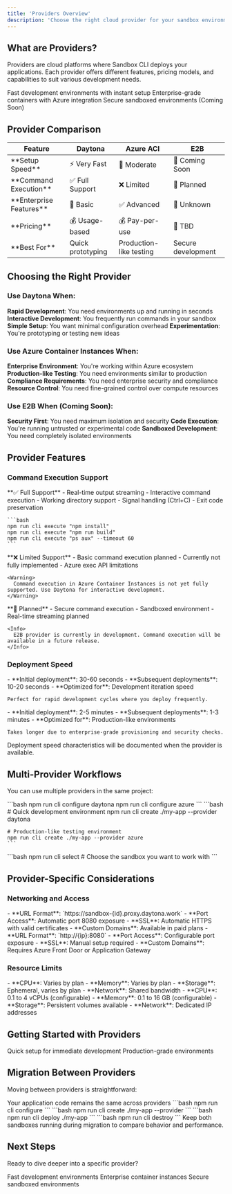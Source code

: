 ```yaml
---
title: 'Providers Overview'
description: 'Choose the right cloud provider for your sandbox environments'
---
```


## What are Providers?

Providers are cloud platforms where Sandbox CLI deploys your applications. Each provider offers different features, pricing models, and capabilities to suit various development needs.

<CardGroup cols={3}>
  <Card
    title="Daytona"
    icon="rocket"
    href="/providers/daytona"
  >
    Fast development environments with instant setup
  </Card>
  <Card
    title="Azure Container Instances"
    icon="microsoft"
    href="/providers/azure-aci"
  >
    Enterprise-grade containers with Azure integration
  </Card>
  <Card
    title="E2B"
    icon="code"
    href="/providers/e2b"
  >
    Secure sandboxed environments (Coming Soon)
  </Card>
</CardGroup>

## Provider Comparison

<table>
  <thead>
    <tr>
      <th>Feature</th>
      <th>Daytona</th>
      <th>Azure ACI</th>
      <th>E2B</th>
    </tr>
  </thead>
  <tbody>
    <tr>
      <td>**Setup Speed**</td>
      <td>⚡ Very Fast</td>
      <td>🔄 Moderate</td>
      <td>🚧 Coming Soon</td>
    </tr>
    <tr>
      <td>**Command Execution**</td>
      <td>✅ Full Support</td>
      <td>❌ Limited</td>
      <td>🚧 Planned</td>
    </tr>
    <tr>
      <td>**Enterprise Features**</td>
      <td>🔄 Basic</td>
      <td>✅ Advanced</td>
      <td>🚧 Unknown</td>
    </tr>
    <tr>
      <td>**Pricing**</td>
      <td>💰 Usage-based</td>
      <td>💰 Pay-per-use</td>
      <td>🚧 TBD</td>
    </tr>
    <tr>
      <td>**Best For**</td>
      <td>Quick prototyping</td>
      <td>Production-like testing</td>
      <td>Secure development</td>
    </tr>
  </tbody>
</table>

## Choosing the Right Provider

### Use Daytona When:

<Check>**Rapid Development**: You need environments up and running in seconds</Check>
<Check>**Interactive Development**: You frequently run commands in your sandbox</Check>
<Check>**Simple Setup**: You want minimal configuration overhead</Check>
<Check>**Experimentation**: You're prototyping or testing new ideas</Check>

### Use Azure Container Instances When:

<Check>**Enterprise Environment**: You're working within Azure ecosystem</Check>
<Check>**Production-like Testing**: You need environments similar to production</Check>
<Check>**Compliance Requirements**: You need enterprise security and compliance</Check>
<Check>**Resource Control**: You need fine-grained control over compute resources</Check>

### Use E2B When (Coming Soon):

<Check>**Security First**: You need maximum isolation and security</Check>
<Check>**Code Execution**: You're running untrusted or experimental code</Check>
<Check>**Sandboxed Development**: You need completely isolated environments</Check>

## Provider Features

### Command Execution Support

<Tabs>
  <Tab title="Daytona">
    **✅ Full Support**
    - Real-time output streaming
    - Interactive command execution
    - Working directory support
    - Signal handling (Ctrl+C)
    - Exit code preservation
    
    ```bash
    npm run cli execute "npm install"
    npm run cli execute "npm run build"
    npm run cli execute "ps aux" --timeout 60
    ```
  </Tab>
  
  <Tab title="Azure ACI">
    **❌ Limited Support**
    - Basic command execution planned
    - Currently not fully implemented
    - Azure exec API limitations
    
    <Warning>
      Command execution in Azure Container Instances is not yet fully supported. Use Daytona for interactive development.
    </Warning>
  </Tab>
  
  <Tab title="E2B">
    **🚧 Planned**
    - Secure command execution
    - Sandboxed environment
    - Real-time streaming planned
    
    <Info>
      E2B provider is currently in development. Command execution will be available in a future release.
    </Info>
  </Tab>
</Tabs>

### Deployment Speed

<AccordionGroup>
  <Accordion title="Daytona - Very Fast">
    - **Initial deployment**: 30-60 seconds
    - **Subsequent deployments**: 10-20 seconds
    - **Optimized for**: Development iteration speed
    
    Perfect for rapid development cycles where you deploy frequently.
  </Accordion>
  
  <Accordion title="Azure ACI - Moderate">
    - **Initial deployment**: 2-5 minutes
    - **Subsequent deployments**: 1-3 minutes
    - **Optimized for**: Production-like environments
    
    Takes longer due to enterprise-grade provisioning and security checks.
  </Accordion>
  
  <Accordion title="E2B - Unknown">
    Deployment speed characteristics will be documented when the provider is available.
  </Accordion>
</AccordionGroup>

## Multi-Provider Workflows

You can use multiple providers in the same project:

<Steps>
  <Step title="Configure Multiple Providers">
    ```bash
    npm run cli configure daytona
    npm run cli configure azure
    ```
  </Step>
  
  <Step title="Create Environment-Specific Sandboxes">
    ```bash
    # Quick development environment
    npm run cli create ./my-app --provider daytona
    
    # Production-like testing environment
    npm run cli create ./my-app --provider azure
    ```
  </Step>
  
  <Step title="Switch Between Environments">
    ```bash
    npm run cli select
    # Choose the sandbox you want to work with
    ```
  </Step>
</Steps>

## Provider-Specific Considerations

### Networking and Access

<Tabs>
  <Tab title="Daytona">
    - **URL Format**: `https://sandbox-{id}.proxy.daytona.work`
    - **Port Access**: Automatic port 8080 exposure
    - **SSL**: Automatic HTTPS with valid certificates
    - **Custom Domains**: Available in paid plans
  </Tab>
  
  <Tab title="Azure ACI">
    - **URL Format**: `http://{ip}:8080`
    - **Port Access**: Configurable port exposure
    - **SSL**: Manual setup required
    - **Custom Domains**: Requires Azure Front Door or Application Gateway
  </Tab>
</Tabs>

### Resource Limits

<Tabs>
  <Tab title="Daytona">
    - **CPU**: Varies by plan
    - **Memory**: Varies by plan
    - **Storage**: Ephemeral, varies by plan
    - **Network**: Shared bandwidth
  </Tab>
  
  <Tab title="Azure ACI">
    - **CPU**: 0.1 to 4 vCPUs (configurable)
    - **Memory**: 0.1 to 16 GB (configurable)
    - **Storage**: Persistent volumes available
    - **Network**: Dedicated IP addresses
  </Tab>
</Tabs>

## Getting Started with Providers

<CardGroup cols={2}>
  <Card
    title="Start with Daytona"
    icon="play"
    href="/providers/daytona"
  >
    Quick setup for immediate development
  </Card>
  <Card
    title="Enterprise with Azure"
    icon="building"
    href="/providers/azure-aci"
  >
    Production-grade environments
  </Card>
</CardGroup>

## Migration Between Providers

Moving between providers is straightforward:

<Steps>
  <Step title="Export Your Application">
    Your application code remains the same across providers
  </Step>
  
  <Step title="Configure New Provider">
    ```bash
    npm run cli configure <new-provider>
    ```
  </Step>
  
  <Step title="Create New Sandbox">
    ```bash
    npm run cli create ./my-app --provider <new-provider>
    ```
  </Step>
  
  <Step title="Deploy and Test">
    ```bash
    npm run cli deploy ./my-app
    ```
  </Step>
  
  <Step title="Clean Up Old Sandbox">
    ```bash
    npm run cli destroy <old-sandbox-id>
    ```
  </Step>
</Steps>

<Tip>
  Keep both sandboxes running during migration to compare behavior and performance.
</Tip>

## Next Steps

Ready to dive deeper into a specific provider?

<CardGroup cols={3}>
  <Card
    title="Daytona Setup"
    icon="rocket"
    href="/providers/daytona"
  >
    Fast development environments
  </Card>
  <Card
    title="Azure ACI Setup"
    icon="microsoft"
    href="/providers/azure-aci"
  >
    Enterprise container instances
  </Card>
  <Card
    title="E2B Preview"
    icon="code"
    href="/providers/e2b"
  >
    Secure sandboxed environments
  </Card>
</CardGroup>